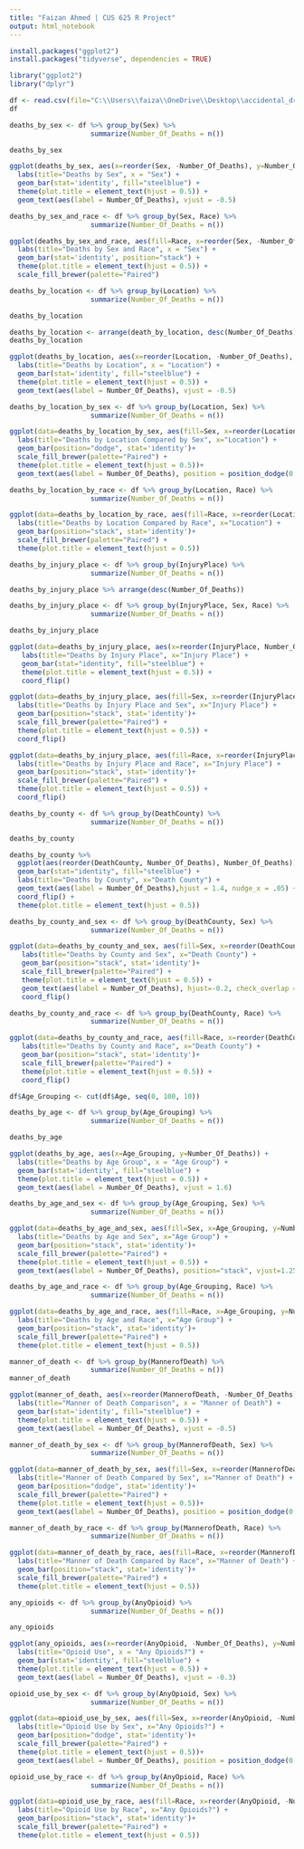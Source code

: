 ---
title: "Faizan Ahmed | CUS 625 R Project"
output: html_notebook
---

```{r}
install.packages("ggplot2")
install.packages("tidyverse", dependencies = TRUE)
```

```{r}
library("ggplot2")
library("dplyr")
```

```{r}
df <- read.csv(file="C:\\Users\\faiza\\OneDrive\\Desktop\\accidental_drug_related_deaths.csv", header=TRUE, sep=",")
df
```
```{r}
deaths_by_sex <- df %>% group_by(Sex) %>% 
                    summarize(Number_Of_Deaths = n())

deaths_by_sex
```
```{r}
ggplot(deaths_by_sex, aes(x=reorder(Sex, -Number_Of_Deaths), y=Number_Of_Deaths)) + 
  labs(title="Deaths by Sex", x = "Sex") +
  geom_bar(stat='identity', fill="steelblue") +
  theme(plot.title = element_text(hjust = 0.5)) + 
  geom_text(aes(label = Number_Of_Deaths), vjust = -0.5)
```
```{r}
deaths_by_sex_and_race <- df %>% group_by(Sex, Race) %>% 
                    summarize(Number_Of_Deaths = n())

ggplot(deaths_by_sex_and_race, aes(fill=Race, x=reorder(Sex, -Number_Of_Deaths), y=Number_Of_Deaths)) + 
  labs(title="Deaths by Sex and Race", x = "Sex") +
  geom_bar(stat='identity', position="stack") +
  theme(plot.title = element_text(hjust = 0.5)) +
  scale_fill_brewer(palette="Paired")
```


```{r}
deaths_by_location <- df %>% group_by(Location) %>% 
                    summarize(Number_Of_Deaths = n())

deaths_by_location
```

```{r}
deaths_by_location <- arrange(death_by_location, desc(Number_Of_Deaths))
deaths_by_location
```


```{r fig.height = 5.5, fig.width = 15}
ggplot(deaths_by_location, aes(x=reorder(Location, -Number_Of_Deaths), y=Number_Of_Deaths)) + 
  labs(title="Deaths by Location", x = "Location") +
  geom_bar(stat='identity', fill="steelblue") +
  theme(plot.title = element_text(hjust = 0.5)) + 
  geom_text(aes(label = Number_Of_Deaths), vjust = -0.5)
```


```{r fig.height = 6, fig.width = 16}
deaths_by_location_by_sex <- df %>% group_by(Location, Sex) %>% 
                    summarize(Number_Of_Deaths = n())

ggplot(data=deaths_by_location_by_sex, aes(fill=Sex, x=reorder(Location, -Number_Of_Deaths), y=Number_Of_Deaths)) +
  labs(title="Deaths by Location Compared by Sex", x="Location") +
  geom_bar(position="dodge", stat='identity')+
  scale_fill_brewer(palette="Paired") + 
  theme(plot.title = element_text(hjust = 0.5))+  
  geom_text(aes(label = Number_Of_Deaths), position = position_dodge(0.9), vjust=-0.8)
```

```{r fig.height = 6, fig.width = 15}
deaths_by_location_by_race <- df %>% group_by(Location, Race) %>% 
                    summarize(Number_Of_Deaths = n())

ggplot(data=deaths_by_location_by_race, aes(fill=Race, x=reorder(Location, -Number_Of_Deaths), y=Number_Of_Deaths)) +   
  labs(title="Deaths by Location Compared by Race", x="Location") +
  geom_bar(position="stack", stat='identity')+
  scale_fill_brewer(palette="Paired") + 
  theme(plot.title = element_text(hjust = 0.5))
```

```{r}
deaths_by_injury_place <- df %>% group_by(InjuryPlace) %>% 
                    summarize(Number_Of_Deaths = n())

deaths_by_injury_place %>% arrange(desc(Number_Of_Deaths))
```


```{r}
deaths_by_injury_place <- df %>% group_by(InjuryPlace, Sex, Race) %>% 
                    summarize(Number_Of_Deaths = n())

deaths_by_injury_place
```


```{r fig.height = 12, fig.width = 8}
ggplot(data=deaths_by_injury_place, aes(x=reorder(InjuryPlace, Number_Of_Deaths), y=Number_Of_Deaths)) +
   labs(title="Deaths by Injury Place", x="Injury Place") +
   geom_bar(stat="identity", fill="steelblue") +
   theme(plot.title = element_text(hjust = 0.5)) + 
   coord_flip()
```
```{r fig.height = 12, fig.width = 8}
ggplot(data=deaths_by_injury_place, aes(fill=Sex, x=reorder(InjuryPlace, Number_Of_Deaths), y=Number_Of_Deaths)) +   
  labs(title="Deaths by Injury Place and Sex", x="Injury Place") +
  geom_bar(position="stack", stat='identity')+
  scale_fill_brewer(palette="Paired") + 
  theme(plot.title = element_text(hjust = 0.5)) +
  coord_flip()
```
```{r fig.height = 12, fig.width = 8}
ggplot(data=deaths_by_injury_place, aes(fill=Race, x=reorder(InjuryPlace, Number_Of_Deaths), y=Number_Of_Deaths)) +   
  labs(title="Deaths by Injury Place and Race", x="Injury Place") +
  geom_bar(position="stack", stat='identity')+
  scale_fill_brewer(palette="Paired") + 
  theme(plot.title = element_text(hjust = 0.5)) +
  coord_flip()
```

```{r}
deaths_by_county <- df %>% group_by(DeathCounty) %>% 
                    summarize(Number_Of_Deaths = n())

deaths_by_county
```


```{r}
deaths_by_county %>% 
  ggplot(aes(reorder(DeathCounty, Number_Of_Deaths), Number_Of_Deaths))+
  geom_bar(stat="identity", fill="steelblue") +
  labs(title="Deaths by County", x="Death County") +
  geom_text(aes(label = Number_Of_Deaths),hjust = 1.4, nudge_x = .05) + 
  coord_flip() + 
  theme(plot.title = element_text(hjust = 0.5))
```

```{r fig.height = 5, fig.width = 10}
deaths_by_county_and_sex <- df %>% group_by(DeathCounty, Sex) %>% 
                    summarize(Number_Of_Deaths = n())

ggplot(data=deaths_by_county_and_sex, aes(fill=Sex, x=reorder(DeathCounty, Number_Of_Deaths), y=Number_Of_Deaths)) +
   labs(title="Deaths by County and Sex", x="Death County") +
   geom_bar(position="stack", stat='identity')+
   scale_fill_brewer(palette="Paired") +
   theme(plot.title = element_text(hjust = 0.5)) + 
   geom_text(aes(label = Number_Of_Deaths), hjust=-0.2, check_overlap = TRUE) + 
   coord_flip()
```

```{r}
deaths_by_county_and_race <- df %>% group_by(DeathCounty, Race) %>% 
                    summarize(Number_Of_Deaths = n())

ggplot(data=deaths_by_county_and_race, aes(fill=Race, x=reorder(DeathCounty, Number_Of_Deaths), y=Number_Of_Deaths)) +
   labs(title="Deaths by County and Race", x="Death County") +
   geom_bar(position="stack", stat='identity')+
   scale_fill_brewer(palette="Paired") +
   theme(plot.title = element_text(hjust = 0.5)) + 
   coord_flip()
```


```{r}
df$Age_Grouping <- cut(df$Age, seq(0, 100, 10))

deaths_by_age <- df %>% group_by(Age_Grouping) %>% 
                    summarize(Number_Of_Deaths = n())

deaths_by_age
```


```{r fig.height = 5, fig.width = 10}
ggplot(deaths_by_age, aes(x=Age_Grouping, y=Number_Of_Deaths)) + 
  labs(title="Deaths by Age Group", x = "Age Group") +
  geom_bar(stat='identity', fill="steelblue") +
  theme(plot.title = element_text(hjust = 0.5)) + 
  geom_text(aes(label = Number_Of_Deaths), vjust = 1.6) 
```

```{r fig.height = 4.5, fig.width = 10}
deaths_by_age_and_sex <- df %>% group_by(Age_Grouping, Sex) %>% 
                    summarize(Number_Of_Deaths = n())

ggplot(data=deaths_by_age_and_sex, aes(fill=Sex, x=Age_Grouping, y=Number_Of_Deaths)) +   
  labs(title="Deaths by Age and Sex", x="Age Group") +
  geom_bar(position="stack", stat='identity')+
  scale_fill_brewer(palette="Paired") + 
  theme(plot.title = element_text(hjust = 0.5)) + 
  geom_text(aes(label = Number_Of_Deaths), position="stack", vjust=1.25) 
```

```{r fig.height = 4.5, fig.width = 10}
deaths_by_age_and_race <- df %>% group_by(Age_Grouping, Race) %>% 
                    summarize(Number_Of_Deaths = n())

ggplot(data=deaths_by_age_and_race, aes(fill=Race, x=Age_Grouping, y=Number_Of_Deaths)) +   
  labs(title="Deaths by Age and Race", x="Age Group") +
  geom_bar(position="stack", stat='identity')+
  scale_fill_brewer(palette="Paired") + 
  theme(plot.title = element_text(hjust = 0.5))
```

```{r}
manner_of_death <- df %>% group_by(MannerofDeath) %>% 
                    summarize(Number_Of_Deaths = n())
manner_of_death
```

```{r fig.height = 5, fig.width = 10}
ggplot(manner_of_death, aes(x=reorder(MannerofDeath, -Number_Of_Deaths), y=Number_Of_Deaths)) + 
  labs(title="Manner of Death Comparison", x = "Manner of Death") +
  geom_bar(stat='identity', fill="steelblue") +
  theme(plot.title = element_text(hjust = 0.5)) + 
  geom_text(aes(label = Number_Of_Deaths), vjust = -0.5) 
```
```{r fig.height=4.5, fig.width=10}
manner_of_death_by_sex <- df %>% group_by(MannerofDeath, Sex) %>% 
                    summarize(Number_Of_Deaths = n())

ggplot(data=manner_of_death_by_sex, aes(fill=Sex, x=reorder(MannerofDeath, -Number_Of_Deaths), y=Number_Of_Deaths)) +
  labs(title="Manner of Death Compared by Sex", x="Manner of Death") +
  geom_bar(position="dodge", stat='identity')+
  scale_fill_brewer(palette="Paired") + 
  theme(plot.title = element_text(hjust = 0.5))+  
  geom_text(aes(label = Number_Of_Deaths), position = position_dodge(0.9), vjust=-0.5)
```
```{r}
manner_of_death_by_race <- df %>% group_by(MannerofDeath, Race) %>% 
                    summarize(Number_Of_Deaths = n())

ggplot(data=manner_of_death_by_race, aes(fill=Race, x=reorder(MannerofDeath, -Number_Of_Deaths), y=Number_Of_Deaths)) +
  labs(title="Manner of Death Compared by Race", x="Manner of Death") +
  geom_bar(position="stack", stat='identity')+
  scale_fill_brewer(palette="Paired") + 
  theme(plot.title = element_text(hjust = 0.5))
```

```{r}
any_opioids <- df %>% group_by(AnyOpioid) %>% 
                    summarize(Number_Of_Deaths = n())

any_opioids
```

```{r}
ggplot(any_opioids, aes(x=reorder(AnyOpioid, -Number_Of_Deaths), y=Number_Of_Deaths)) + 
  labs(title="Opioid Use", x = "Any Opioids?") +
  geom_bar(stat='identity', fill="steelblue") +
  theme(plot.title = element_text(hjust = 0.5)) + 
  geom_text(aes(label = Number_Of_Deaths), vjust = -0.3) 
```

```{r}
opioid_use_by_sex <- df %>% group_by(AnyOpioid, Sex) %>% 
                    summarize(Number_Of_Deaths = n())

ggplot(data=opioid_use_by_sex, aes(fill=Sex, x=reorder(AnyOpioid, -Number_Of_Deaths), y=Number_Of_Deaths)) +
  labs(title="Opioid Use by Sex", x="Any Opioids?") +
  geom_bar(position="dodge", stat='identity')+
  scale_fill_brewer(palette="Paired") + 
  theme(plot.title = element_text(hjust = 0.5))+  
  geom_text(aes(label = Number_Of_Deaths), position = position_dodge(0.9), vjust=-0.3)
```

```{r}
opioid_use_by_race <- df %>% group_by(AnyOpioid, Race) %>% 
                    summarize(Number_Of_Deaths = n())

ggplot(data=opioid_use_by_race, aes(fill=Race, x=reorder(AnyOpioid, -Number_Of_Deaths), y=Number_Of_Deaths)) +
  labs(title="Opioid Use by Race", x="Any Opioids?") +
  geom_bar(position="stack", stat='identity')+
  scale_fill_brewer(palette="Paired") + 
  theme(plot.title = element_text(hjust = 0.5))
```